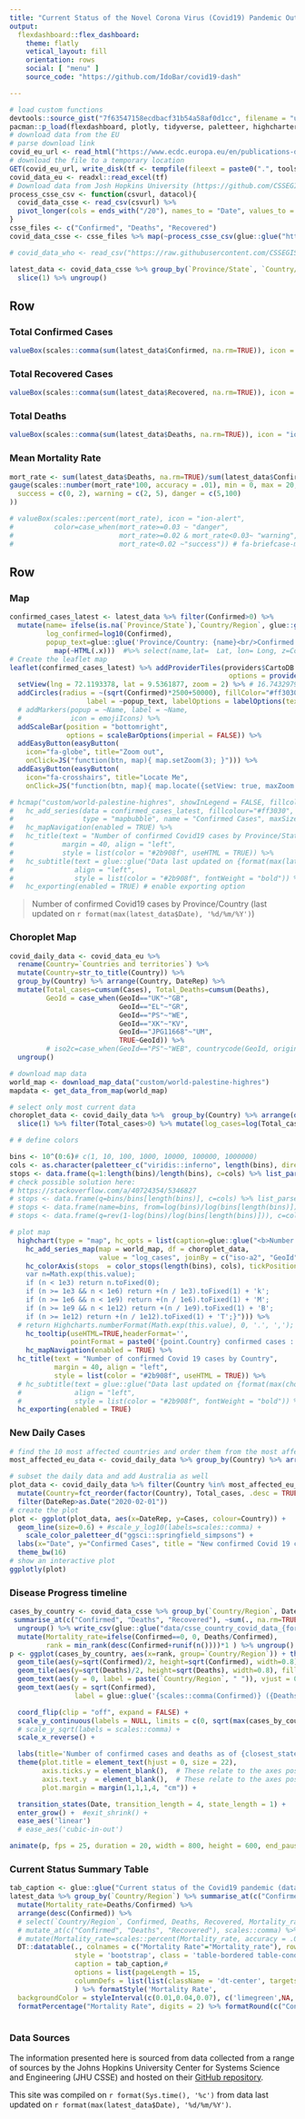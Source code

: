 ```yaml
---
title: "Current Status of the Novel Corona Virus (Covid19) Pandemic Outbreak"
output: 
  flexdashboard::flex_dashboard:
    theme: flatly
    vetical_layout: fill
    orientation: rows
    social: [ "menu" ]
    source_code: "https://github.com/IdoBar/covid19-dash"

---
```


```r
# load custom functions
devtools::source_gist("7f63547158ecdbacf31b54a58af0d1cc", filename = "util.R")
pacman::p_load(flexdashboard, plotly, tidyverse, paletteer, highcharter, readxl, httr, htmltools, rvest, kableExtra, DT, leaflet, leafpm, gganimate)
# download data from the EU
# parse download link
covid_eu_url <- read_html("https://www.ecdc.europa.eu/en/publications-data/download-todays-data-geographic-distribution-covid-19-cases-worldwide") %>% html_nodes("a") %>% html_attr("href") %>% .[grepl(".xls", .)] 
# download the file to a temporary location
GET(covid_eu_url, write_disk(tf <- tempfile(fileext = paste0(".", tools::file_ext(covid_eu_url)))))
covid_data_eu <- readxl::read_excel(tf)
# Download data from Josh Hopkins University (https://github.com/CSSEGISandData/COVID-19)
process_csse_csv <- function(csvurl, datacol){
  covid_data_csse <- read_csv(csvurl) %>% 
  pivot_longer(cols = ends_with("/20"), names_to = "Date", values_to = datacol) %>% mutate(Date=as.Date(Date, "%m/%d/%y"))
}
csse_files <- c("Confirmed", "Deaths", "Recovered")
covid_data_csse <- csse_files %>% map(~process_csse_csv(glue::glue("https://raw.githubusercontent.com/CSSEGISandData/COVID-19/master/csse_covid_19_data/csse_covid_19_time_series/time_series_19-covid-{.x}.csv"), .x)) %>% reduce(left_join) #%>%  mutate(Mortality_rate=Deaths/Confirmed)

# covid_data_who <- read_csv("https://raw.githubusercontent.com/CSSEGISandData/COVID-19/master/who_covid_19_situation_reports/who_covid_19_sit_rep_time_series/who_covid_19_sit_rep_time_series.csv")

latest_data <- covid_data_csse %>% group_by(`Province/State`, `Country/Region`) %>% arrange(desc(Date)) %>% 
  slice(1) %>% ungroup()  
```

Row {data-height=100}
-----------------------------------------------------------------------

### Total Confirmed Cases

```r
valueBox(scales::comma(sum(latest_data$Confirmed, na.rm=TRUE)), icon = "ion-ios-medkit-outline", color="warning") # ion-fitness-outline fa-biohazard ion-medkit-outline ion-ios-medkit-outline fa-procedures
```

### Total Recovered Cases

```r
valueBox(scales::comma(sum(latest_data$Recovered, na.rm=TRUE)), icon = "ion-android-favorite-outline", color="success") # fa-briefcase-medical ion-ios-heart-outline
```

### Total Deaths

```r
valueBox(scales::comma(sum(latest_data$Deaths, na.rm=TRUE)), icon = "ion-heart-broken", color="danger") # ion-skull-outline, ion-pulse, 
```


### Mean Mortality Rate

```r
mort_rate <- sum(latest_data$Deaths, na.rm=TRUE)/sum(latest_data$Confirmed, na.rm=TRUE)
gauge(scales::number(mort_rate*100, accuracy = .01), min = 0, max = 20, symbol = '%', gaugeSectors(
  success = c(0, 2), warning = c(2, 5), danger = c(5,100)
))

# valueBox(scales::percent(mort_rate), icon = "ion-alert", 
#          color=case_when(mort_rate>=0.03 ~ "danger", 
#                          mort_rate>=0.02 & mort_rate<0.03~ "warning", 
#                          mort_rate<0.02 ~"success")) # fa-briefcase-medical ion-ios-heart-outline ion-ios-information-outline ion-alert
```

Row {.tabset .tabset-fade}
-------------------------------------

### Map 

```r
confirmed_cases_latest <- latest_data %>% filter(Confirmed>0) %>% 
  mutate(name= ifelse(is.na(`Province/State`),`Country/Region`, glue::glue('{`Province/State`} ({`Country/Region`})')),
         log_confirmed=log10(Confirmed),
         popup_text=glue::glue('Province/Country: {name}<br/>Confirmed cases: {kableExtra::text_spec(scales::comma(Confirmed), background  = "gold")}<br/>Confirmed deaths: {kableExtra::text_spec(scales::comma(Deaths), background  = "orangered", color="white")} ({scales::percent(Deaths/Confirmed, accuracy=.1)})<br/>Confirmed recovered: {kableExtra::text_spec(scales::comma(Recovered), background  = "limegreen")}') %>% 
           map(~HTML(.x)))  #%>% select(name,lat=  Lat, lon= Long, z=Confirmed)
# Create the leaflet map
leaflet(confirmed_cases_latest) %>% addProviderTiles(providers$CartoDB.Positron,  
                                                      options = providerTileOptions(noWrap = TRUE, minZoom=2)) %>% # Esri.WorldStreetMap providers$CartoDB.Positron
  setView(lng = 72.1193378, lat = 9.5361877, zoom = 2) %>% # 16.7432979,29.195003,3z
  addCircles(radius = ~(sqrt(Confirmed)*2500+50000), fillColor="#ff3030", stroke=FALSE, fillOpacity = 0.7,
                   label = ~popup_text, labelOptions = labelOptions(textOnly = FALSE, textsize = "12px")) %>% 
  # addMarkers(popup = ~Name, label = ~Name, 
  #            icon = emojiIcons) %>% 
  addScaleBar(position = "bottomright",
              options = scaleBarOptions(imperial = FALSE)) %>%
  addEasyButton(easyButton(
    icon="fa-globe", title="Zoom out",
    onClick=JS("function(btn, map){ map.setZoom(3); }"))) %>%
  addEasyButton(easyButton(
    icon="fa-crosshairs", title="Locate Me",
    onClick=JS("function(btn, map){ map.locate({setView: true, maxZoom: 6}); }"))) # flyTo

# hcmap("custom/world-palestine-highres", showInLegend = FALSE, fillcolour="#ff3030") %>% 
#   hc_add_series(data = confirmed_cases_latest, fillcolour="#ff3030",
#                 type = "mapbubble", name = "Confirmed Cases", maxSize = '15%') %>% 
#   hc_mapNavigation(enabled = TRUE) %>% 
#   hc_title(text = "Number of confirmed Covid19 cases by Province/State",
#            margin = 40, align = "left",
#            style = list(color = "#2b908f", useHTML = TRUE)) %>% 
#   hc_subtitle(text = glue::glue("Data last updated on {format(max(latest_data$Date), '%d/%m/%Y')}"),
#               align = "left",
#               style = list(color = "#2b908f", fontWeight = "bold")) %>% 
#   hc_exporting(enabled = TRUE) # enable exporting option
```

> Number of confirmed Covid19 cases by Province/Country (last updated on `r format(max(latest_data$Date), '%d/%m/%Y')`)

### Choroplet Map

```r

covid_daily_data <- covid_data_eu %>% 
  rename(Country=`Countries and territories`) %>%
  mutate(Country=str_to_title(Country)) %>%
  group_by(Country) %>% arrange(Country, DateRep) %>%
  mutate(Total_cases=cumsum(Cases), Total_Deaths=cumsum(Deaths), 
         GeoId = case_when(GeoId=="UK"~"GB",
                           GeoId=="EL"~"GR",
                           GeoId=="PS"~"WE",
                           GeoId=="XK"~"KV",
                           GeoId=="JPG11668"~"UM",
                           TRUE~GeoId)) %>% 
         # iso2c=case_when(GeoId=="PS"~"WEB", countrycode(GeoId, origin = 'iso2c', destination = 'iso3c')) %>% 
  ungroup()

# download map data
world_map <- download_map_data("custom/world-palestine-highres")
mapdata <- get_data_from_map(world_map)

# select only most current data
choroplet_data <- covid_daily_data %>%  group_by(Country) %>% arrange(desc(DateRep)) %>% 
  slice(1) %>% filter(Total_cases>0) %>% mutate(log_cases=log(Total_cases), CFR=scales::percent(Total_Deaths/Total_cases, accuracy=.01))

# # define colors

bins <- 10^(0:6)# c(1, 10, 100, 1000, 10000, 100000, 1000000)
cols <- as.character(paletteer_c("viridis::inferno", length(bins), direction = -1))
stops <- data.frame(q=1:length(bins)/length(bins), c=cols) %>% list_parse2(.)
# check possible solution here:
# https://stackoverflow.com/a/40724354/5346827
# stops <- data.frame(q=bins/bins[length(bins)], c=cols) %>% list_parse2(.)
# stops <- data.frame(name=bins, from=log(bins)/log(bins[length(bins)]), color=cols, stringsAsFactors = FALSE) %>% list_parse2(.)
# stops <- data.frame(q=rev(1-log(bins)/log(bins[length(bins)])), c=cols) %>% list_parse2(.)

# plot map
  highchart(type = "map", hc_opts = list(caption=glue::glue("<b>Number of confirmed Covid 19 cases by Country</b><br/>An up-to-date summary of daily data obtained from the European Centre for Disease Prevention and Control<br/>Data was last updated on {format(max(choroplet_data$DateRep), '%d/%m/%Y')}."))) %>%
    hc_add_series_map(map = world_map, df = choroplet_data,
                      value = "log_cases", joinBy = c("iso-a2", "GeoId")) %>%
    hc_colorAxis(stops  = color_stops(length(bins), cols), tickPositions=log(bins), showLastLabel=FALSE, labels=list(formatter=JS("function(){ 
    var n=Math.exp(this.value);
    if (n < 1e3) return n.toFixed(0);
    if (n >= 1e3 && n < 1e6) return +(n / 1e3).toFixed(1) + 'k';
    if (n >= 1e6 && n < 1e9) return +(n / 1e6).toFixed(1) + 'M';
    if (n >= 1e9 && n < 1e12) return +(n / 1e9).toFixed(1) + 'B';
    if (n >= 1e12) return +(n / 1e12).toFixed(1) + 'T';}"))) %>%
  # return Highcharts.numberFormat(Math.exp(this.value), 0, '.', ','); }"))) %>%
    hc_tooltip(useHTML=TRUE,headerFormat='',
               pointFormat = paste0('{point.Country} confirmed cases : {point.Total_cases}<br/>Deaths: {point.Total_Deaths} (CFR {point.CFR})')) %>%
    hc_mapNavigation(enabled = TRUE) %>%
  hc_title(text = "Number of confirmed Covid 19 cases by Country",
           margin = 40, align = "left",
           style = list(color = "#2b908f", useHTML = TRUE)) %>%
  # hc_subtitle(text = glue::glue("Data last updated on {format(max(choroplet_data$DateRep), '%d/%m/%Y')}"),
  #             align = "left",
  #             style = list(color = "#2b908f", fontWeight = "bold")) %>%
  hc_exporting(enabled = TRUE)

```

### New Daily Cases
```r
# find the 10 most affected countries and order them from the most affected to the least one
most_affected_eu_data <- covid_daily_data %>% group_by(Country) %>% arrange(desc(DateRep)) %>% slice(1) %>% ungroup()  %>% arrange(desc(Total_cases)) %>% slice(1:10) %>% .$Country %>% c(., "Australia")

# subset the daily data and add Australia as well
plot_data <- covid_daily_data %>% filter(Country %in% most_affected_eu_data) %>% 
  mutate(Country=fct_reorder(factor(Country), Total_cases, .desc = TRUE)) %>% 
  filter(DateRep>as.Date("2020-02-01"))
# create the plot
plot <- ggplot(plot_data, aes(x=DateRep, y=Cases, colour=Country)) +
  geom_line(size=0.6) + #scale_y_log10(labels=scales::comma) +
    scale_color_paletteer_d("ggsci::springfield_simpsons") +
  labs(x="Date", y="Confirmed Cases", title = "New confirmed Covid 19 cases", subtitle = "Showing 10 most affected countries + Australia") +
  theme_bw(16)
# show an interactive plot
ggplotly(plot)
```


### Disease Progress timeline
```r
cases_by_country <- covid_data_csse %>% group_by(`Country/Region`, Date) %>% 
 summarise_at(c("Confirmed", "Deaths", "Recovered"), ~sum(., na.rm=TRUE)) %>%  
  ungroup() %>% write_csv(glue::glue("data/csse_country_covid_data_{format(max(latest_data$Date), '%d_%m_%Y')}.csv")) %>% filter(Confirmed>0)  %>%  group_by(Date) %>% 
  mutate(Mortality_rate=ifelse(Confirmed==0, 0, Deaths/Confirmed),
         rank = min_rank(desc(Confirmed+runif(n())))*1 ) %>% ungroup() %>% filter(rank <= 15)
p <- ggplot(cases_by_country, aes(x=rank, group=`Country/Region`)) + theme_classic(base_size = 18) +
  geom_tile(aes(y=sqrt(Confirmed)/2, height=sqrt(Confirmed), width=0.8), fill="orangered") +
  geom_tile(aes(y=sqrt(Deaths)/2, height=sqrt(Deaths), width=0.8), fill="black", alpha=0.7) +
  geom_text(aes(y = 0, label = paste(`Country/Region`, " ")), vjust = 0.2, hjust = 1) +
  geom_text(aes(y = sqrt(Confirmed),
                label = glue::glue('{scales::comma(Confirmed)} ({Deaths})')), hjust = 0, nudge_y = 5 ) +

  coord_flip(clip = "off", expand = FALSE) +
  scale_y_continuous(labels = NULL, limits = c(0, sqrt(max(cases_by_country$Confirmed))*1.4)) +
  # scale_y_sqrt(labels = scales::comma) +
  scale_x_reverse() +

  labs(title='Number of confirmed cases and deaths as of {closest_state}', x = "", y = "Confirmed Covid19 cases and deaths\n (square-root scale)") +
  theme(plot.title = element_text(hjust = 0, size = 22),
        axis.ticks.y = element_blank(),  # These relate to the axes post-flip
        axis.text.y  = element_blank(),  # These relate to the axes post-flip
        plot.margin = margin(1,1,1,4, "cm")) +

  transition_states(Date, transition_length = 4, state_length = 1) +
  enter_grow() +  #exit_shrink() + 
  ease_aes('linear')
  # ease_aes('cubic-in-out') 

animate(p, fps = 25, duration = 20, width = 800, height = 600, end_pause = 100)
```

### Current Status Summary Table

<!-- #### Current status of the Covid19 pandemic (updated on `r format(Sys.time(), "%c")`) -->

```r
tab_caption <- glue::glue("Current status of the Covid19 pandemic (data updated on {format(max(latest_data$Date), '%d/%m/%Y')})")
latest_data %>% group_by(`Country/Region`) %>% summarise_at(c("Confirmed", "Deaths", "Recovered"), ~sum(.)) %>%  
  mutate(Mortality_rate=Deaths/Confirmed) %>% 
  arrange(desc(Confirmed)) %>% 
  # select(`Country/Region`, Confirmed, Deaths, Recovered, Mortality_rate) %>% 
  # mutate_at(c("Confirmed", "Deaths", "Recovered"), scales::comma) %>% 
  # mutate(Mortality_rate=scales::percent(Mortality_rate, accuracy = .01)) %>% 
  DT::datatable(., colnames = c("Mortality Rate"="Mortality_rate"), rownames = FALSE, 
                style = 'bootstrap', class = 'table-bordered table-condensed', 
                caption = tab_caption,# 
                options = list(pageLength = 15,
                columnDefs = list(list(className = 'dt-center', targets = 1:4)))
                ) %>% formatStyle('Mortality Rate',
  backgroundColor = styleInterval(c(0.01,0.04,0.07), c('limegreen',NA, 'gold', 'orangered'))) %>%  # 'orange', 'orangered', 'firebrick'
  formatPercentage("Mortality Rate", digits = 2) %>% formatRound(c("Confirmed", "Deaths", "Recovered"), digits = 0)
    

```

### Data Sources

The information presented here is sourced from data collected from a range of sources by the Johns Hopkins University Center for Systems Science and Engineering (JHU CSSE) and hosted on their [GitHub repository](https://github.com/CSSEGISandData/COVID-19).

This site was compiled on `r format(Sys.time(), '%c')` from data last updated on `r format(max(latest_data$Date), '%d/%m/%Y')`.



